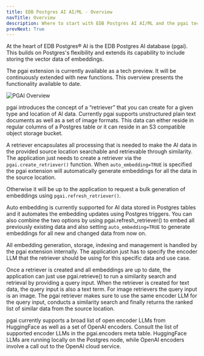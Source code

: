 ```yaml
---
title: EDB Postgres AI AI/ML - Overview
navTitle: Overview
description: Where to start with EDB Postgres AI AI/ML and the pgai tech preview.
prevNext: True
---
```


At the heart of EDB Postgres® AI is the EDB Postgres AI database (pgai). This builds on Postgres's flexibility and extends its capability to include storing the vector data of embeddings.

The pgai extension is currently available as a tech preview. It will be continuously extended with new functions. This overview presents the functionality available to date.

![PGAI Overview](images/pgai-overview-withbackground.png)

pgai introduces the concept of a “retriever” that you can create for a given type and location of AI data. Currently pgai supports unstructured plain text documents as well as a set of image formats. This data can either reside in regular columns of a Postgres table or it can reside in an S3 compatible object storage bucket.

A retriever encapsulates all processing that is needed to make the AI data in the provided source location searchable and retrievable through similarity. The application just needs to create a retriever via the `pgai.create_retriever()` function. When `auto_embedding=TRUE` is specified the pgai extension will automatically generate embeddings for all the data in the source location. 

Otherwise it will be up to the application to request a bulk generation of embeddings using `pgai.refresh_retriever()`. 

Auto embedding is currently supported for AI data stored in Postgres tables and it automates the embedding updates using Postgres triggers. You can also combine the two options by using pgai.refresh_retriever() to embed all previously existing data and also setting `auto_embedding=TRUE` to generate embeddings for all new and changed data from now on.

All embedding generation, storage, indexing and management is handled by the pgai extension internally. The application just has to specify the encoder LLM that the retriever should be using for this specific data and use case.

Once a retriever is created and all embeddings are up to date, the application can just use pgai.retrieve() to run a similarity search and retrieval by providing a query input. When the retriever is created for text data, the query input is also a text term. For image retrievers the query input is an image. The pgai retriever makes sure to use the same encoder LLM for the query input, conducts a similarity search and finally returns the ranked list of similar data from the source location.

pgai currently supports a broad list of open encoder LLMs from HuggingFace as well as a set of OpenAI encoders. Consult the list of supported encoder LLMs in the pgai.encoders meta table. HuggingFace LLMs are running locally on the Postgres node, while OpenAI encoders involve a call out to the OpenAI cloud service.





